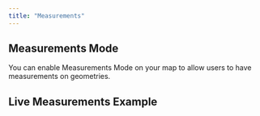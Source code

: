 ```yaml
---
title: "Measurements"
---
```


## Measurements Mode

You can enable Measurements Mode on your map to allow users to have measurements on geometries.

<!-- Add detailed documentation and code examples for Measurements Mode here -->

## Live Measurements Example

<BrowserOnlyGmMap
  gmOptions={helperMeasurementsOptions}
  features={features} />
